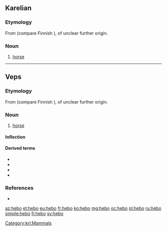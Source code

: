==Karelian==

===Etymology===
From {{inh|krl|fiu-fin-pro|*hepoi}} (compare Finnish {{m|fi|hepo}}), of unclear further origin.

===Noun===
{{krl-noun|hevon|hebuo}}

# [[horse]]

[[Category:krl:Mammals]]

----

==Veps==

===Etymology===
From {{inh|vep|fiu-fin-pro|*hepoi}} (compare Finnish {{m|fi|hepo}}), of unclear further origin.

===Noun===
{{vep-noun}}

# [[horse]]

====Inflection====
{{vep-decl-stems|hebo||n|d|id}}

====Derived terms====
* {{l|vep|hebokogo}}
* {{l|vep|hebopaimen}}
* {{l|vep|hebonharj}}
* {{l|vep|hebonkeng}}

===References===
* {{R:vep:UVVV|конь|лошадь}}

{{topics|vep|Equids}}

[[az:hebo]]
[[et:hebo]]
[[eu:hebo]]
[[fr:hebo]]
[[ko:hebo]]
[[mg:hebo]]
[[oc:hebo]]
[[pl:hebo]]
[[ru:hebo]]
[[simple:hebo]]
[[fi:hebo]]
[[sv:hebo]]